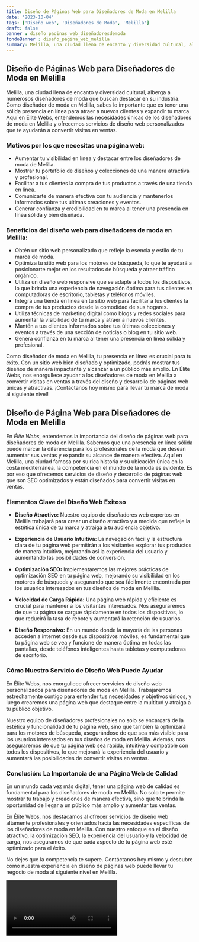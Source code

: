 ```yaml
---
title: Diseño de Páginas Web para Diseñadores de Moda en Melilla
date: '2023-10-04'
tags: ['Diseño web', 'Diseñadores de Moda', 'Melilla']
draft: false
banner : diseño_paginas_web_diseñadoresdemoda
fondoBanner : diseño_pagina_web_melilla
summary: Melilla, una ciudad llena de encanto y diversidad cultural, alberga a numerosos diseñadores de moda que buscan destacar en su industria. Como diseñador de moda en Melilla, sabes lo importante que es tener una sólida presencia en línea para atraer a nuevos clientes y expandir tu marca. Aquí en Élite Webs, entendemos las necesidades únicas de los diseñadores de moda en Melilla y ofrecemos servicios de diseño web personalizados que te ayudarán a convertir visitas en ventas.
---
```


## Diseño de Páginas Web para Diseñadores de Moda en Melilla

Melilla, una ciudad llena de encanto y diversidad cultural, alberga a numerosos diseñadores de moda que buscan destacar en su industria. Como diseñador de moda en Melilla, sabes lo importante que es tener una sólida presencia en línea para atraer a nuevos clientes y expandir tu marca. Aquí en Élite Webs, entendemos las necesidades únicas de los diseñadores de moda en Melilla y ofrecemos servicios de diseño web personalizados que te ayudarán a convertir visitas en ventas.

### Motivos por los que necesitas una página web:

- Aumentar tu visibilidad en línea y destacar entre los diseñadores de moda de Melilla.
- Mostrar tu portafolio de diseños y colecciones de una manera atractiva y profesional.
- Facilitar a tus clientes la compra de tus productos a través de una tienda en línea.
- Comunicarte de manera efectiva con tu audiencia y mantenerlos informados sobre tus últimas creaciones y eventos.
- Generar confianza y credibilidad en tu marca al tener una presencia en línea sólida y bien diseñada.

### Beneficios del diseño web para diseñadores de moda en Melilla:

- Obtén un sitio web personalizado que refleje la esencia y estilo de tu marca de moda.
- Optimiza tu sitio web para los motores de búsqueda, lo que te ayudará a posicionarte mejor en los resultados de búsqueda y atraer tráfico orgánico.
- Utiliza un diseño web responsive que se adapte a todos los dispositivos, lo que brinda una experiencia de navegación óptima para tus clientes en computadoras de escritorio, tabletas y teléfonos móviles.
- Integra una tienda en línea en tu sitio web para facilitar a tus clientes la compra de tus productos desde la comodidad de sus hogares.
- Utiliza técnicas de marketing digital como blogs y redes sociales para aumentar la visibilidad de tu marca y atraer a nuevos clientes.
- Mantén a tus clientes informados sobre tus últimas colecciones y eventos a través de una sección de noticias o blog en tu sitio web.
- Genera confianza en tu marca al tener una presencia en línea sólida y profesional.

Como diseñador de moda en Melilla, tu presencia en línea es crucial para tu éxito. Con un sitio web bien diseñado y optimizado, podrás mostrar tus diseños de manera impactante y alcanzar a un público más amplio. En Élite Webs, nos enorgullece ayudar a los diseñadores de moda en Melilla a convertir visitas en ventas a través del diseño y desarrollo de páginas web únicas y atractivas. ¡Contáctanos hoy mismo para llevar tu marca de moda al siguiente nivel!

<GifSeo />

<Cta />

## Diseño de Página Web para Diseñadores de Moda en Melilla

En *Élite Webs*, entendemos la importancia del diseño de páginas web para diseñadores de moda en Melilla. Sabemos que una presencia en línea sólida puede marcar la diferencia para los profesionales de la moda que desean aumentar sus ventas y expandir su alcance de manera efectiva. Aquí en Melilla, una ciudad famosa por su rica historia y su ubicación única en la costa mediterránea, la competencia en el mundo de la moda es evidente. Es por eso que ofrecemos servicios de diseño y desarrollo de páginas web que son SEO optimizados y están diseñados para convertir visitas en ventas.

### Elementos Clave del Diseño Web Exitoso

- **Diseño Atractivo:** Nuestro equipo de diseñadores web expertos en Melilla trabajará para crear un diseño atractivo y a medida que refleje la estética única de tu marca y atraiga a tu audiencia objetivo.

- **Experiencia de Usuario Intuitiva:** La navegación fácil y la estructura clara de tu página web permitirán a los visitantes explorar tus productos de manera intuitiva, mejorando así la experiencia del usuario y aumentando las posibilidades de conversión.

- **Optimización SEO:** Implementaremos las mejores prácticas de optimización SEO en tu página web, mejorando su visibilidad en los motores de búsqueda y asegurando que sea fácilmente encontrada por los usuarios interesados en tus diseños de moda en Melilla.

- **Velocidad de Carga Rápida:** Una página web rápida y eficiente es crucial para mantener a los visitantes interesados. Nos aseguraremos de que tu página se cargue rápidamente en todos los dispositivos, lo que reducirá la tasa de rebote y aumentará la retención de usuarios.

- **Diseño Responsivo:** En un mundo donde la mayoría de las personas acceden a internet desde sus dispositivos móviles, es fundamental que tu página web se vea y funcione de manera óptima en todas las pantallas, desde teléfonos inteligentes hasta tabletas y computadoras de escritorio.

### Cómo Nuestro Servicio de Diseño Web Puede Ayudar

En Élite Webs, nos enorgullece ofrecer servicios de diseño web personalizados para diseñadores de moda en Melilla. Trabajaremos estrechamente contigo para entender tus necesidades y objetivos únicos, y luego crearemos una página web que destaque entre la multitud y atraiga a tu público objetivo.

Nuestro equipo de diseñadores profesionales no solo se encargará de la estética y funcionalidad de tu página web, sino que también la optimizará para los motores de búsqueda, asegurándose de que sea más visible para los usuarios interesados en tus diseños de moda en Melilla. Además, nos aseguraremos de que tu página web sea rápida, intuitiva y compatible con todos los dispositivos, lo que mejorará la experiencia del usuario y aumentará las posibilidades de convertir visitas en ventas.

### Conclusión: La Importancia de una Página Web de Calidad

En un mundo cada vez más digital, tener una página web de calidad es fundamental para los diseñadores de moda en Melilla. No solo te permite mostrar tu trabajo y creaciones de manera efectiva, sino que te brinda la oportunidad de llegar a un público más amplio y aumentar tus ventas.

En Élite Webs, nos destacamos al ofrecer servicios de diseño web altamente profesionales y orientados hacia las necesidades específicas de los diseñadores de moda en Melilla. Con nuestro enfoque en el diseño atractivo, la optimización SEO, la experiencia del usuario y la velocidad de carga, nos aseguramos de que cada aspecto de tu página web esté optimizado para el éxito.

No dejes que la competencia te supere. Contáctanos hoy mismo y descubre cómo nuestra experiencia en diseño de páginas web puede llevar tu negocio de moda al siguiente nivel en Melilla.

<Video />

<CtaBot job='Diseñadores de Moda' city='Melilla'/>

<Gmaps query='Melilla+españa+maps' />